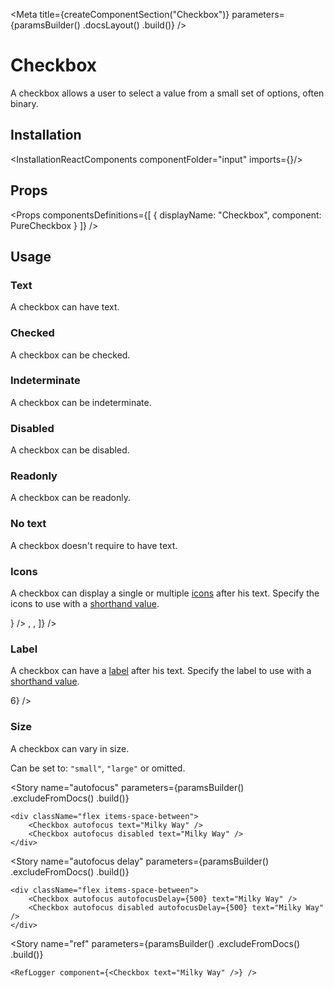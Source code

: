 
<Meta
    title={createComponentSection("Checkbox")}
    parameters={paramsBuilder()
        .docsLayout(<ReactComponentsLayout semanticPath="/modules/checkbox" />)
        .build()}
/>

# Checkbox

A checkbox allows a user to select a value from a small set of options, often binary.

## Installation

<InstallationReactComponents componentFolder="input" imports={<Imports />}/>

## Props

<HocWarning componentName="Checkbox" semanticPath="modules/checkbox/" />

<Props
    componentsDefinitions={[
        { displayName: "Checkbox", component: PureCheckbox }
    ]}
/>

## Usage

### Text

A checkbox can have text.

<Preview>
    <Story name="text">
        <Checkbox text="Milky Way" />
    </Story>
</Preview>

### Checked

A checkbox can be checked.

<Preview>
    <Story name="checked">
        <Checkbox defaultChecked text="Milky Way" />
    </Story>
</Preview>

### Indeterminate

A checkbox can be indeterminate.

<Preview>
    <Story name="indeterminate">
        <Checkbox defaultIndeterminate text="Supernova" />
    </Story>
</Preview>

### Disabled

A checkbox can be disabled.

<Preview>
    <Story name="disabled">
        <Checkbox disabled text="Milky Way" />
    </Story>
</Preview>

### Readonly

A checkbox can be readonly.

<Preview>
    <Story name="readonly">
        <Checkbox readOnly text="Milky Way" />
    </Story>
</Preview>

### No text

A checkbox doesn't require to have text.

<Preview>
    <Story name="no text">
        <Checkbox />
    </Story>
</Preview>

### Icons

A checkbox can display a single or multiple [icons](?path=/docs/materials-icons--page) after his text. Specify the icons to use with a [shorthand value](?path=/docs/getting-started-shorthand-props--page).

<Preview>
    <Story name="icons">
        <div className="flex items-lot-of-space-between">
            <Checkbox text="Email" icons={<CommunicationIcon />} />
            <Checkbox text="Email" icons={[<CommunicationIcon />, <GroupIcon />, <InfoIcon />]} />
        </div>
    </Story>
</Preview>

### Label

A checkbox can have a [label](?path=/docs/components-label--default-story) after his text. Specify the label to use with a [shorthand value](?path=/docs/getting-started-shorthand-props--page).

<Preview>
    <Story name="label">
        <Checkbox text="Email" label={<Label>6</Label>} />
    </Story>
</Preview>

### Size

A checkbox can vary in size.

Can be set to: `"small"`, `"large"` or omitted.

<Preview>
    <Story name="size">
        <div className="flex items-end items-lot-of-space-between">
            <Checkbox size="small" text="Milky Way" />
            <Checkbox text="Milky Way" />
            <Checkbox size="large" text="Milky Way" />
        </div>
    </Story>
</Preview>

<Story
    name="autofocus"
    parameters={paramsBuilder()
        .excludeFromDocs()
        .build()}
>
    <div className="flex items-space-between">
        <Checkbox autofocus text="Milky Way" />
        <Checkbox autofocus disabled text="Milky Way" />
    </div>
</Story>

<Story
    name="autofocus delay"
    parameters={paramsBuilder()
        .excludeFromDocs()
        .build()}
>
    <div className="flex items-space-between">
        <Checkbox autofocus autofocusDelay={500} text="Milky Way" />
        <Checkbox autofocus disabled autofocusDelay={500} text="Milky Way" />
    </div>
</Story>

<Story
    name="ref"
    parameters={paramsBuilder()
        .excludeFromDocs()
        .build()}
>
    <RefLogger component={<Checkbox text="Milky Way" />} />
</Story>
